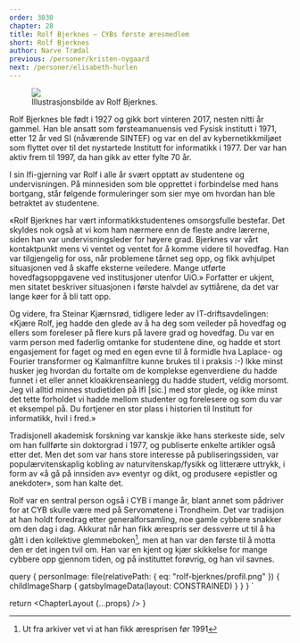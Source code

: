 ```yaml
---
order: 3030
chapter: 28
title: Rolf Bjerknes — CYBs første æresmedlem
short: Rolf Bjerknes
author: Narve Trædal
previous: /personer/kristen-nygaard
next: /personer/elisabeth-hurlen
---
```



<Figure position="end">
  <Image src={props.data.personImage} />
  <Figcaption>Illustrasjonsbilde av Rolf Bjerknes.</Figcaption>
</Figure>

Rolf Bjerknes ble født i 1927 og gikk bort vinteren 2017, nesten nitti år gammel. Han ble ansatt som 
førsteamanuensis ved Fysisk institutt i 1971, etter 12 år ved SI (nåværende SINTEF) og var en del av 
kybernetikkmiljøet som flyttet over til det nystartede Institutt for informatikk i 1977. Der var han
aktiv frem til 1997, da han gikk av etter fylte 70 år.

I sin Ifi-gjerning var Rolf i alle år svært opptatt av studentene og undervisningen. På minnesiden som 
ble opprettet i forbindelse med hans bortgang, står følgende formuleringer som sier mye om hvordan han 
ble betraktet av studentene.

«Rolf Bjerknes har vært informatikkstudentenes omsorgsfulle bestefar. Det skyldes nok også at vi kom ham 
nærmere enn de fleste andre lærerne, siden han var undervisningsleder for høyere grad. Bjerknes var vårt 
kontaktpunkt mens vi ventet og ventet for å komme videre til hovedfag. Han var tilgjengelig for oss, når 
problemene tårnet seg opp, og fikk avhjulpet situasjonen ved å skaffe eksterne veiledere. Mange utførte 
hovedfagsoppgavene ved institusjoner utenfor UiO.» Forfatter er ukjent, men sitatet beskriver situasjonen 
i første halvdel av syttiårene, da det var lange køer for å bli tatt opp.

Og videre, fra Steinar Kjærnsrød, tidligere leder av IT-driftsavdelingen: «Kjære Rolf, jeg hadde den glede 
av å ha deg som veileder på hovedfag og ellers som foreleser på flere kurs på lavere grad og hovedfag. Du 
var en varm person med faderlig omtanke for studentene dine, og hadde et stort engasjement for faget og med 
en egen evne til å formidle hva Laplace- og Fourier transformer og Kalmanfiltre kunne brukes til i praksis :-) 
Ikke minst husker jeg hvordan du fortalte om de komplekse egenverdiene du hadde funnet i et eller annet 
kloakkrenseanlegg du hadde studert, veldig morsomt. Jeg vil alltid minnes studietiden på IfI [sic.] med stor 
glede, og ikke minst det tette forholdet vi hadde mellom studenter og forelesere og som du var et eksempel på. 
Du fortjener en stor plass i historien til Institutt for informatikk, hvil i fred.»

Tradisjonell akademisk forskning var kanskje ikke hans sterkeste side, selv om han fullførte sin doktorgrad i 
1977, og publiserte enkelte artikler også etter det. Men det som var hans store interesse på publiseringssiden, 
var populærvitenskaplig kobling av naturvitenskap/<wbr />fysikk og litterære uttrykk, i form av «å gå på 
innsiden av» eventyr og dikt, og produsere «epistler og anekdoter», som han kalte det.

Rolf var en sentral person også i CYB i mange år, blant annet som pådriver for at CYB skulle være med på 
Servomøtene i Trondheim. Det var tradisjon at han holdt foredrag etter generalforsamling, noe gamle cybbere 
snakker om den dag i dag. Akkurat når han fikk ærespris ser dessverre ut til å ha gått i den kollektive 
glemmeboken[^1], men at han var den første til å motta den er det ingen tvil om. Han var en kjent og kjær 
skikkelse for mange cybbere opp gjennom tiden, og på instituttet forøvrig, og han vil savnes.

[^1]:Ut fra arkiver vet vi at han fikk æresprisen før 1991

  query {
    personImage: file(relativePath: { eq: "rolf-bjerknes/profil.png" }) {
      childImageSharp {
        gatsbyImageData(layout: CONSTRAINED)
      }
    }
  }
`

  return <ChapterLayout {...props} />
}
